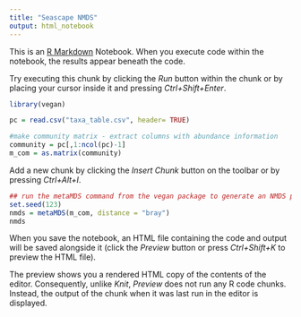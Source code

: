 ```yaml
---
title: "Seascape NMDS"
output: html_notebook
---
```


This is an [R Markdown](http://rmarkdown.rstudio.com) Notebook. When you execute code within the notebook, the results appear beneath the code. 

Try executing this chunk by clicking the *Run* button within the chunk or by placing your cursor inside it and pressing *Ctrl+Shift+Enter*. 

```r
library(vegan)
```


```r
pc = read.csv("taxa_table.csv", header= TRUE)

#make community matrix - extract columns with abundance information
community = pc[,1:ncol(pc)-1]
m_com = as.matrix(community)

```

Add a new chunk by clicking the *Insert Chunk* button on the toolbar or by pressing *Ctrl+Alt+I*.
```r
## run the metaMDS command from the vegan package to generate an NMDS plot.
set.seed(123)
nmds = metaMDS(m_com, distance = "bray")
nmds
```

When you save the notebook, an HTML file containing the code and output will be saved alongside it (click the *Preview* button or press *Ctrl+Shift+K* to preview the HTML file).

The preview shows you a rendered HTML copy of the contents of the editor. Consequently, unlike *Knit*, *Preview* does not run any R code chunks. Instead, the output of the chunk when it was last run in the editor is displayed.

